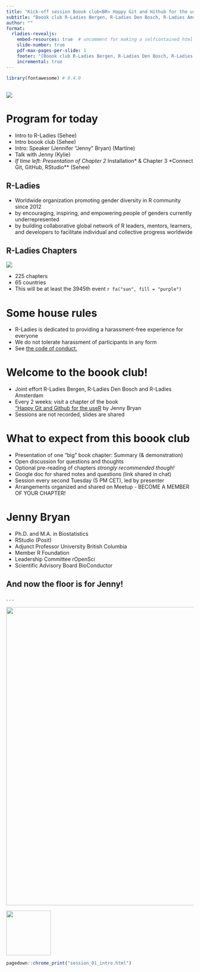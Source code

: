 ---
title: "Kick-off session Boook club<BR> Happy Git and Hithub for the useR"
subtitle: "Boook club R-Ladies Bergen, R-Ladies Den Bosch, R-Ladies Amsterdam"
author: ""
format: 
  rladies-revealjs:
    embed-resources: true  # uncomment for making a selfcontained html for sharing
    slide-number: true
    pdf-max-pages-per-slide: 1
    footer: "[Boook club R-Ladies Bergen, R-Ladies Den Bosch, R-Ladies Amsterdam]"
    incremental: true
---

```{r}
library(fontawesome) # 0.4.0

```

##  {background-color="#562457"}

![](session_01.png){fig-align="center"}

# Program for today

-  Intro to R-Ladies   (Sehee)
-  Intro boook club    (Sehee)
-  Intro: Speaker (Jennifer "Jenny" Bryan)  (Martine)
-  Talk with Jenny     (Kylie)
-  *If time left: Presentation of Chapter 2 *Installation* & Chapter 3 *Connect Git, GitHub, RStudio** (Sehee)


## R-Ladies {background-image="border.png"}

-   Worldwide organization promoting gender diversity in R community since 2012
-   by encouraging, inspiring, and empowering people of genders currently underrepresented
-   by building collaborative global network of R leaders, mentors, learners, and developers to facilitate individual and collective progress worldwide

## R-Ladies Chapters

![](chapters.png){fig-align="left"}

-   225 chapters
-   65 countries
-   This will be at least the 3945th event `r fa("sun", fill = "purple")`


# Some house rules

-  R-Ladies is dedicated to providing a harassment-free experience for everyone
-  We do not tolerate harassment of participants in any form
-  See [the code of conduct.](https://rladies.org/coc/)

# Welcome to the boook club!

- Joint effort R-Ladies Bergen, R-Ladies Den Bosch and R-Ladies Amsterdam  
- Every 2 weeks: visit a chapter of the book  
["Happy Git and Github for the useR](https://happygitwithr.com/) by Jenny Bryan
- Sessions are not recorded, slides are shared 

# What to expect from this boook club

-  Presentation of one "big" book chapter: Summary (& demonstration)
-  Open discussion for questions and thoughts
-  Optional pre-reading of chapters *strongly recommended though!*
-  Google doc for shared notes and questions (link shared in chat)
-  Session every second Tuesday (5 PM CET), led by presenter
-  Arrangements organized and shared on Meetup - BECOME A MEMBER OF YOUR CHAPTER!


# Jenny Bryan

-  Ph.D. and M.A. in Biostatistics
-  RStudio (Posit)
-  Adjunct Professor University British Columbia
-  Member R Foundation
-  Leadership Committee rOpenSci
-  Scientific Advisory Board BioConductor


## And now the floor is for Jenny!

. . .

![](tenor.gif){.absolute top=100 left=0 width="800"}

![](gitwit.png){.absolute top=130 left=280 width=120 }


```{r, eval = FALSE}
pagedown::chrome_print("session_01_intro.html")

```


